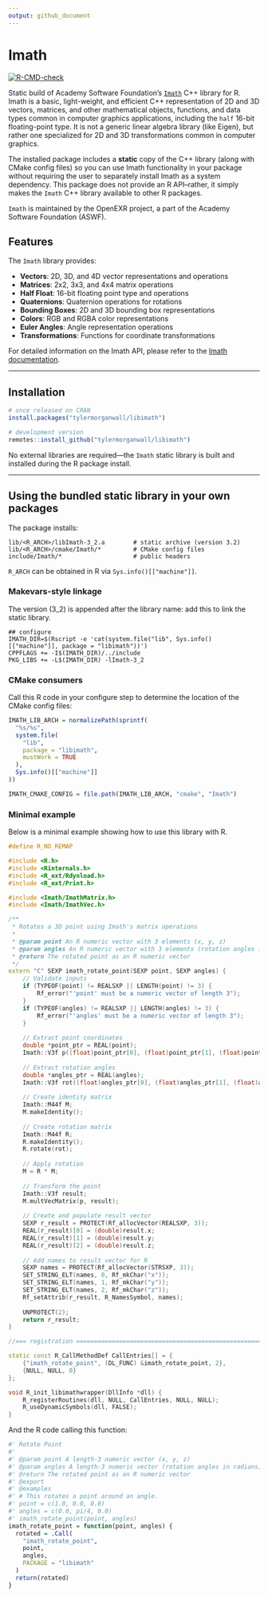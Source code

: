 ```yaml
---
output: github_document
---
```


# Imath

<!-- badges: start -->
[![R-CMD-check](https://github.com/tylermorganwall/libimath/actions/workflows/R-CMD-check.yaml/badge.svg)](https://github.com/tylermorganwall/libimath/actions/workflows/R-CMD-check.yaml)
<!-- badges: end -->

Static build of Academy Software Foundation's [`Imath`](https://github.com/AcademySoftwareFoundation/Imath) C++ library for R. Imath is a basic, light-weight, and efficient C++ representation of 2D and 3D vectors, matrices, and other mathematical objects, functions, and data types common in computer graphics applications, including the `half` 16-bit floating-point type. It is not a generic linear algebra library (like Eigen), but rather one specialized for 2D and 3D transformations common in computer graphics.

The installed package includes a **static** copy of the C++ library (along with CMake config files) so you can use Imath functionality in your package without requiring the user to separately install Imath as a system dependency. This package does not provide an R API--rather, it simply makes the `Imath` C++ library available to other R packages.

`Imath` is maintained by the OpenEXR project, a part of the Academy Software Foundation (ASWF).

## Features

The `Imath` library provides:

- **Vectors**: 2D, 3D, and 4D vector representations and operations
- **Matrices**: 2x2, 3x3, and 4x4 matrix operations
- **Half Float**: 16-bit floating point type and operations
- **Quaternions**: Quaternion operations for rotations
- **Bounding Boxes**: 2D and 3D bounding box representations
- **Colors**: RGB and RGBA color representations
- **Euler Angles**: Angle representation operations
- **Transformations**: Functions for coordinate transformations

For detailed information on the Imath API, please refer to the [Imath documentation](https://imath.readthedocs.io/).

---

## Installation

```r
# once released on CRAN
install.packages("tylermorganwall/libimath")

# development version
remotes::install_github("tylermorganwall/libimath")
```

No external libraries are required—the `Imath` static library is built and installed during the R package install.

---

## Using the bundled static library in your own packages

The package installs:

```
lib/<R_ARCH>/libImath-3_2.a        # static archive (version 3.2)
lib/<R_ARCH>/cmake/Imath/*         # CMake config files
include/Imath/*                    # public headers
```

`R_ARCH` can be obtained in R via `Sys.info()[["machine"]]`.

### Makevars-style linkage

The version (3_2) is appended after the library name: add this to link the static library.

```make
## configure
IMATH_DIR=$(Rscript -e 'cat(system.file("lib", Sys.info()[["machine"]], package = "libimath"))')
CPPFLAGS += -I$(IMATH_DIR)/../include
PKG_LIBS += -L$(IMATH_DIR) -lImath-3_2
```

### CMake consumers

Call this R code in your configure step to determine the location of the CMake config files:

```r
IMATH_LIB_ARCH = normalizePath(sprintf(
  "%s/%s",
  system.file(
    "lib",
    package = "libimath",
    mustWork = TRUE
  ),
  Sys.info()[["machine"]]
))

IMATH_CMAKE_CONFIG = file.path(IMATH_LIB_ARCH, "cmake", "Imath")
```

### Minimal example

Below is a minimal example showing how to use this library with R.

```c++
#define R_NO_REMAP

#include <R.h>
#include <Rinternals.h>
#include <R_ext/Rdynload.h>
#include <R_ext/Print.h> 

#include <Imath/ImathMatrix.h>
#include <Imath/ImathVec.h>

/**
 * Rotates a 3D point using Imath's matrix operations
 * 
 * @param point An R numeric vector with 3 elements (x, y, z)
 * @param angles An R numeric vector with 3 elements (rotation angles in radians)
 * @return The rotated point as an R numeric vector
 */
extern "C" SEXP imath_rotate_point(SEXP point, SEXP angles) {
    // Validate inputs
    if (TYPEOF(point) != REALSXP || LENGTH(point) != 3) {
        Rf_error("'point' must be a numeric vector of length 3");
    }
    if (TYPEOF(angles) != REALSXP || LENGTH(angles) != 3) {
        Rf_error("'angles' must be a numeric vector of length 3");
    }
    
    // Extract point coordinates
    double *point_ptr = REAL(point);
    Imath::V3f p((float)point_ptr[0], (float)point_ptr[1], (float)point_ptr[2]);
    
    // Extract rotation angles
    double *angles_ptr = REAL(angles);
    Imath::V3f rot((float)angles_ptr[0], (float)angles_ptr[1], (float)angles_ptr[2]);
    
    // Create identity matrix
    Imath::M44f M;
    M.makeIdentity();
    
    // Create rotation matrix
    Imath::M44f R;
    R.makeIdentity();
    R.rotate(rot);
    
    // Apply rotation
    M = R * M;
    
    // Transform the point
    Imath::V3f result;
    M.multVecMatrix(p, result);
    
    // Create and populate result vector
    SEXP r_result = PROTECT(Rf_allocVector(REALSXP, 3));
    REAL(r_result)[0] = (double)result.x;
    REAL(r_result)[1] = (double)result.y;
    REAL(r_result)[2] = (double)result.z;
    
    // Add names to result vector for R
    SEXP names = PROTECT(Rf_allocVector(STRSXP, 3));
    SET_STRING_ELT(names, 0, Rf_mkChar("x"));
    SET_STRING_ELT(names, 1, Rf_mkChar("y"));
    SET_STRING_ELT(names, 2, Rf_mkChar("z"));
    Rf_setAttrib(r_result, R_NamesSymbol, names);
    
    UNPROTECT(2);
    return r_result;
}

//=== registration ===========================================================

static const R_CallMethodDef CallEntries[] = {
    {"imath_rotate_point", (DL_FUNC) &imath_rotate_point, 2},
    {NULL, NULL, 0}
};

void R_init_libimathwrapper(DllInfo *dll) {
    R_registerRoutines(dll, NULL, CallEntries, NULL, NULL);
    R_useDynamicSymbols(dll, FALSE);
}

```

And the R code calling this function:

```r
#' Rotate Point
#'
#' @param point A length-3 numeric vector (x, y, z)
#' @param angles A length-3 numeric vector (rotation angles in radians)
#' @return The rotated point as an R numeric vector
#' @export
#' @examples
#' # This rotates a point around an angle.
#' point = c(1.0, 0.0, 0.0)
#' angles = c(0.0, pi/4, 0.0)
#' imath_rotate_point(point, angles)
imath_rotate_point = function(point, angles) {
  rotated = .Call(
    "imath_rotate_point",
    point,
    angles,
    PACKAGE = "libimath"
  )
  return(rotated)
}
```